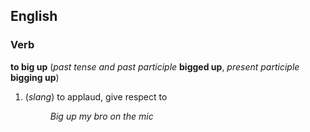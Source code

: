 ==English==
===Verb===
'''to big up''' (''past tense and past participle'' '''bigged up''', ''present participle'' '''bigging up''')
#(''slang'') to applaud, give respect to
#:''Big up my bro on the mic''